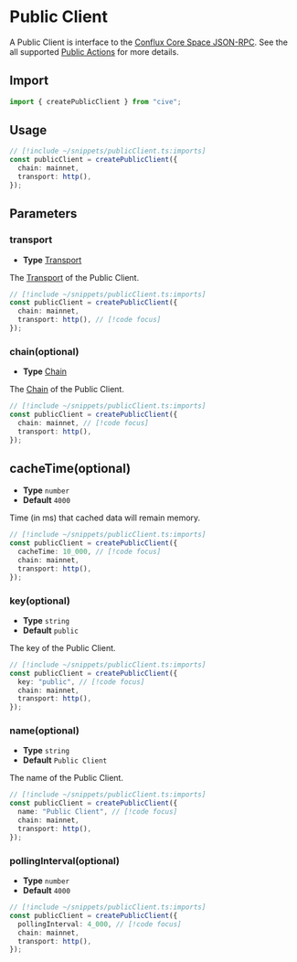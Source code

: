 # Public Client

A Public Client is interface to the [Conflux Core Space JSON-RPC](https://doc.confluxnetwork.org/docs/core/build/json-rpc/). See the all supported [Public Actions](#TODO) for more details.

## Import

```ts twoslash
import { createPublicClient } from "cive";
```

## Usage

```ts twoslash
// [!include ~/snippets/publicClient.ts:imports]
const publicClient = createPublicClient({
  chain: mainnet,
  transport: http(),
});
```

## Parameters

### transport

- **Type** [Transport](#TODO)

The [Transport](#TODO) of the Public Client.

```ts twoslash
// [!include ~/snippets/publicClient.ts:imports]
const publicClient = createPublicClient({
  chain: mainnet,
  transport: http(), // [!code focus]
});
```

### chain(optional)

- **Type** [Chain](#TODO)

The [Chain](#TODO) of the Public Client.

```ts twoslash
// [!include ~/snippets/publicClient.ts:imports]
const publicClient = createPublicClient({
  chain: mainnet, // [!code focus]
  transport: http(),
});
```

## cacheTime(optional)

- **Type** `number`
- **Default** `4000`

Time (in ms) that cached data will remain memory.

```ts twoslash
// [!include ~/snippets/publicClient.ts:imports]
const publicClient = createPublicClient({
  cacheTime: 10_000, // [!code focus]
  chain: mainnet,
  transport: http(),
});
```

### key(optional)

- **Type** `string`
- **Default** `public`

The key of the Public Client.

```ts twoslash
// [!include ~/snippets/publicClient.ts:imports]
const publicClient = createPublicClient({
  key: "public", // [!code focus]
  chain: mainnet,
  transport: http(),
});
```

### name(optional)

- **Type** `string`
- **Default** `Public Client`

The name of the Public Client.

```ts twoslash
// [!include ~/snippets/publicClient.ts:imports]
const publicClient = createPublicClient({
  name: "Public Client", // [!code focus]
  chain: mainnet,
  transport: http(),
});
```

### pollingInterval(optional)

- **Type** `number`
- **Default** `4000`

```ts twoslash
// [!include ~/snippets/publicClient.ts:imports]
const publicClient = createPublicClient({
  pollingInterval: 4_000, // [!code focus]
  chain: mainnet,
  transport: http(),
});
```
